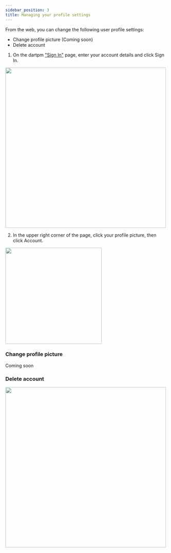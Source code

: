 ```yaml
---
sidebar_position: 3
title: Managing your profile settings
---
```



From the web, you can change the following user profile settings:

- Change profile picture (Coming soon)
- Delete account

1. On the dartpm ["Sign In"](https://dartpm.com/login) page, enter your account details and click Sign In.

<img src={loginSignupImg} width="500"/>

2. In the upper right corner of the page, click your profile picture, then click Account.

<img src={accountDropdownImg} width="300"/>

### Change profile picture

Coming soon

### Delete account

<img src={deleteAccountImg} width="500"/>
